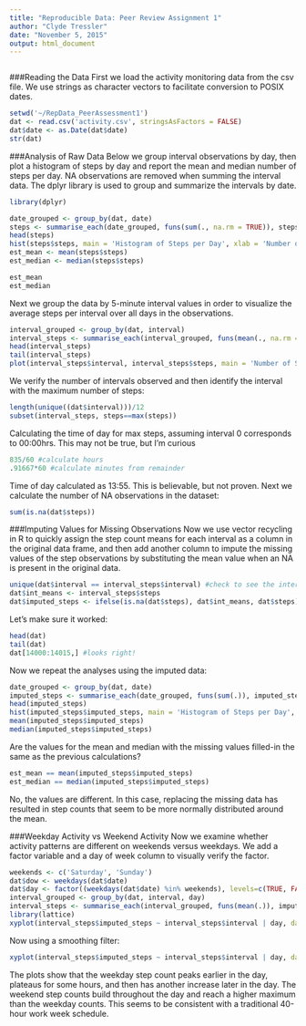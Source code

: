 ```yaml
---
title: "Reproducible Data: Peer Review Assignment 1"
author: "Clyde Tressler"
date: "November 5, 2015"
output: html_document
---
```

```r
```
###Reading the Data
First we load the activity monitoring data from the csv file. We use strings as character vectors to facilitate conversion to POSIX dates. 

```r
setwd('~/RepData_PeerAssessment1')
dat <- read.csv('activity.csv', stringsAsFactors = FALSE)
dat$date <- as.Date(dat$date)
str(dat)
```
###Analysis of Raw Data
Below we group interval observations by day, then plot a histogram of steps by day and report the mean and median number of steps per day. NA observations are removed when summing the interval data. The dplyr library is used to group and summarize the intervals by date.
```r
library(dplyr)
```

```r
date_grouped <- group_by(dat, date)
steps <- summarise_each(date_grouped, funs(sum(., na.rm = TRUE)), steps)
head(steps)
hist(steps$steps, main = 'Histogram of Steps per Day', xlab = 'Number of Steps', ylim=c(0,20), col='steelblue', breaks=10)
est_mean <- mean(steps$steps)
est_median <- median(steps$steps)
```

```r
est_mean
est_median
```

Next we group the data by 5-minute interval values in order to visualize the average steps per interval over all days in the observations. 

```r
interval_grouped <- group_by(dat, interval)
interval_steps <- summarise_each(interval_grouped, funs(mean(., na.rm = TRUE)), steps)
head(interval_steps)
tail(interval_steps)
plot(interval_steps$interval, interval_steps$steps, main = 'Number of Steps per 5-minute Interval', xlab = 'Interval', col='steelblue', type = 'l', ylab = 'Number of Steps', xlim=c(0,2500))
```

We verify the number of intervals observed and then identify the interval with the maximum number of steps:
```r
length(unique((dat$interval)))/12
subset(interval_steps, steps==max(steps))
```
Calculating the time of day for max steps, assuming interval 0 corresponds to 00:00hrs. This may not be true, but I'm curious
```r

835/60 #calculate hours
.91667*60 #calculate minutes from remainder
```

Time of day calculated as 13:55. This is believable, but not proven.
Next we calculate the number of NA observations in the dataset:
```r
sum(is.na(dat$steps))
```
###Imputing Values for Missing Observations
Now we use vector recycling in R to quickly assign the step count means for each interval as a column in the original data frame, and then add another column to impute the missing values of the step observations by substituting the mean value when an NA is present in the original data.

```r
unique(dat$interval == interval_steps$interval) #check to see the intervals all match
dat$int_means <- interval_steps$steps
dat$imputed_steps <- ifelse(is.na(dat$steps), dat$int_means, dat$steps)
```
Let's make sure it worked:
```r
head(dat)
tail(dat)
dat[14000:14015,] #looks right!
```

Now we repeat the analyses using the imputed data:
```r
date_grouped <- group_by(dat, date)
imputed_steps <- summarise_each(date_grouped, funs(sum(.)), imputed_steps)
head(imputed_steps)
hist(imputed_steps$imputed_steps, main = 'Histogram of Steps per Day', xlab = 'Number of Steps', ylim=c(0,25), col='steelblue', breaks=10)
mean(imputed_steps$imputed_steps)
median(imputed_steps$imputed_steps)
```

Are the values for the mean and median with the missing values filled-in the same as the previous calculations?
```r
est_mean == mean(imputed_steps$imputed_steps)
est_median == median(imputed_steps$imputed_steps)
```
No, the values are different. In this case, replacing the missing data has resulted in step counts that seem to be more normally distributed around the mean.

###Weekday Activity vs Weekend Activity
Now we examine whether activity patterns are different on weekends versus weekdays. We add a factor variable and a day of week column to visually verify the factor.
```r
weekends <- c('Saturday', 'Sunday')
dat$dow <- weekdays(dat$date)
dat$day <- factor((weekdays(dat$date) %in% weekends), levels=c(TRUE, FALSE), labels=c('weekend', 'weekday'))
interval_grouped <- group_by(dat, interval, day)
interval_steps <- summarise_each(interval_grouped, funs(mean(.)), imputed_steps)
library(lattice)
xyplot(interval_steps$imputed_steps ~ interval_steps$interval | day, data=interval_steps, layout=c(1,2), main="Mean Steps for 5-Minute Intervals for Weekdays vs Weekends", xlab="Interval", ylab="Number of Steps", type=c("l","l"))
```
Now using a smoothing filter:
```r
xyplot(interval_steps$imputed_steps ~ interval_steps$interval | day, data=interval_steps, layout=c(1,2), main="Mean Steps with Smoothed Intervals", xlab="Interval", ylab="Number of Steps", type=c("smooth","smooth"), span=.25)
```

The plots show that the weekday step count peaks earlier in the day, plateaus for some hours, and then has another increase later in the day. The weekend step counts build throughout the day and reach a higher maximum than the weekday counts. This seems to be consistent with a  traditional 40-hour work week schedule.